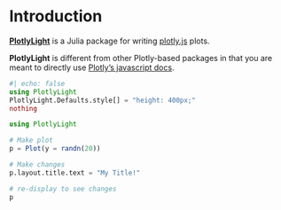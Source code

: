 # Introduction

[**PlotlyLight**](https://github.com/juliacomputing/PlotlyLight.jl){target="_blank"} is a Julia package for writing [plotly.js](https://plotly.com/javascript/){target="_blank"} plots.

**PlotlyLight** is different from other Plotly-based packages in that you are meant to directly use [Plotly's javascript docs](https://plotly.com/javascript/){target="_blank"}.


```julia
#| echo: false
using PlotlyLight
PlotlyLight.Defaults.style[] = "height: 400px;"
nothing
```

```julia
using PlotlyLight

# Make plot
p = Plot(y = randn(20))

# Make changes
p.layout.title.text = "My Title!"

# re-display to see changes
p
```
